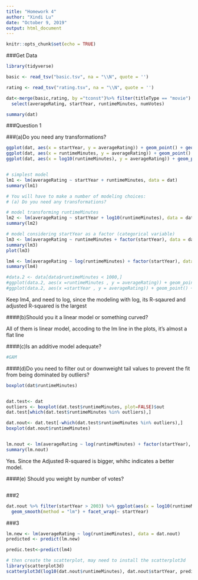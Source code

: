 ---
title: "Homework 4"
author: "Xindi Lu"
date: "October 9, 2019"
output: html_document
---

```{r setup, include=FALSE}
knitr::opts_chunk$set(echo = TRUE)
```

###Get Data
```{r}
library(tidyverse)

basic <- read_tsv("basic.tsv", na = "\\N", quote = '')

rating <- read_tsv("rating.tsv", na = "\\N", quote = '')

dat<-merge(basic,rating, by ="tconst")%>% filter(titleType == "movie") %>% 
  select(averageRating, startYear, runtimeMinutes, numVotes)

summary(dat)

```

###Question 1

###(a)Do you need any transformations?
```{r}

ggplot(dat, aes(x = startYear, y = averageRating)) + geom_point() + geom_smooth(method = "lm")
ggplot(dat, aes(x = runtimeMinutes, y = averageRating)) + geom_point() + geom_smooth(method = "lm")
ggplot(dat, aes(x = log10(runtimeMinutes), y = averageRating)) + geom_point() + geom_smooth(method = "lm")


# simplest model
lm1 <- lm(averageRating ~ startYear + runtimeMinutes, data = dat)
summary(lm1)

# You will have to make a number of modeling choices:
# (a) Do you need any transformations?

# model transforming runtimeMinutes
lm2 <- lm(averageRating ~ startYear + log10(runtimeMinutes), data = dat)
summary(lm2)

# model considering startYear as a factor (categorical variable)
lm3 <- lm(averageRating ~ runtimeMinutes + factor(startYear), data = dat)
summary(lm3)
plot(lm3)

lm4 <- lm(averageRating ~ log(runtimeMinutes) + factor(startYear), data = dat)
summary(lm4)

#data.2 <- data[data$runtimeMinutes < 1000,] 
#ggplot(data.2, aes(x =runtimeMinutes , y = averageRating)) + geom_point() + facet_wrap(~cut_number(startYear, n = 5)) + geom_smooth(method = "lm") + ylab("IMDB rating") + xlab("Length")
#ggplot(data.2, aes(x =startYear , y = averageRating)) + geom_point() + facet_wrap(~cut_number(runtimeMinutes, n = 5)) + geom_smooth(method = "lm") + ylab("IMDB rating") + xlab("Year")

```

Keep lm4, and need to log, since the modeling with log, its R-sqaured and adjusted R-squared is the largest

####(b)Should you it a linear model or something curved?

All of them is linear model, accoding to the lm line in the plots, it's almost a flat line

####(c)Is an additive model adequate?
```{r}
#GAM


```

####(d)Do you need to filter out or downweight tail values to prevent the fit from being dominated by outliers?

```{r}

boxplot(dat$runtimeMinutes)


dat.test<- dat
outliers <- boxplot(dat.test$runtimeMinutes, plot=FALSE)$out
dat.test[which(dat.test$runtimeMinutes %in% outliers),]

dat.nout<- dat.test[-which(dat.test$runtimeMinutes %in% outliers),]
boxplot(dat.nout$runtimeMinutes)


lm.nout <- lm(averageRating ~ log(runtimeMinutes) + factor(startYear), data = dat.nout)
summary(lm.nout)


```

Yes. Since the Adjusted R-squared is bigger, whihc indicates a better model.

####(e) Should you weight by number of votes?

```{r}

```



###2
```{r}

dat.nout %>% filter(startYear > 2003) %>% ggplot(aes(x = log10(runtimeMinutes), y = averageRating)) + geom_point() + 
  geom_smooth(method = "lm") + facet_wrap(~ startYear)

```

###3

```{r}

lm.new <- lm(averageRating ~ log(runtimeMinutes), data = dat.nout)
predicted <- predict(lm.new)

predic.test<-predict(lm4)

# then create the scatterplot, may need to install the scatterplot3d
library(scatterplot3d)
scatterplot3d(log10(dat.nout$runtimeMinutes), dat.nout$startYear, predicted, angle = 75)

```

